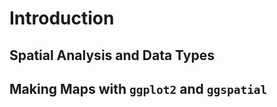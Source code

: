 # Introduction {#intro}

## Spatial Analysis and Data Types

## Making Maps with `ggplot2` and `ggspatial`
